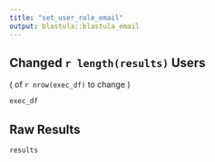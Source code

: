 ```yaml
---
title: "set_user_role_email"
output: blastula::blastula_email
---
```


## Changed `r length(results)` Users

( of `r nrow(exec_df)` to change )

```r
exec_df
```

## Raw Results

```r
results
```
